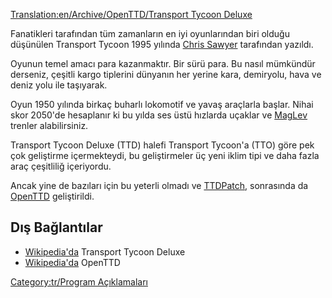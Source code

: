 [[Translation:en/Archive/OpenTTD/Transport Tycoon Deluxe]]

Fanatikleri tarafından tüm zamanların en iyi oyunlarından biri olduğu düşünülen Transport Tycoon 1995 yılında [http://www.chrissawyer.com Chris Sawyer] tarafından yazıldı.

Oyunun temel amacı para kazanmaktır. Bir sürü para.
Bu nasıl mümkündür derseniz, çeşitli kargo tiplerini dünyanın her yerine kara, demiryolu, hava ve deniz yolu ile taşıyarak.

Oyun 1950 yılında birkaç buharlı lokomotif ve yavaş araçlarla başlar. Nihai skor 2050'de hesaplanır ki bu yılda ses üstü hızlarda uçaklar ve [[tr/MagLev|MagLev]] trenler alabilirsiniz.

Transport Tycoon Deluxe (TTD) halefi Transport Tycoon'a (TTO) göre pek çok geliştirme içermekteydi, bu geliştirmeler üç yeni iklim tipi ve daha fazla araç çeşitliliğ içeriyordu.

Ancak yine de bazıları için bu yeterli olmadı ve [[tr/TTDPatch|TTDPatch]], sonrasında da [[tr/Manual/OpenTTD|OpenTTD]] geliştirildi.

==Dış Bağlantılar==
* [https://www.wikipedia.org/wiki/tr:Transport_Tycoon Wikipedia'da] Transport Tycoon Deluxe 
* [https://www.wikipedia.org/wiki/tr:OpenTTD Wikipedia'da] OpenTTD
[[Category:tr/Program Açıklamaları]]